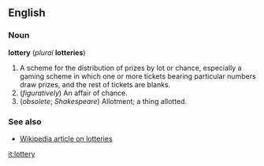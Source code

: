 ==English==
===Noun===
'''lottery''' (''plural'' '''lotteries''')

#A scheme for the distribution of prizes by lot or chance, especially a gaming scheme in which one or more tickets bearing particular numbers draw prizes, and the rest of tickets are blanks.
#(''figuratively'') An affair of chance.
#(''obsolete''; ''Shakespeare'') Allotment; a thing allotted.

===See also===
*[[w:Lottery|Wikipedia article on lotteries]]

[[it:lottery]]
